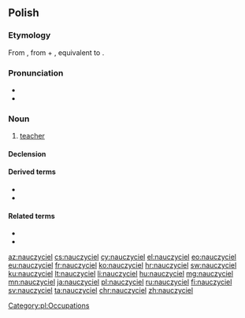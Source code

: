 ==Polish==

===Etymology===
From {{inh|pl|sla-pro|*naučiteljь}}, from {{m|sla-pro|*naučiti}} + {{m|sla-pro|*-teljь}}, equivalent to {{suffix|nauczyć|ciel|lang=pl}}.

===Pronunciation===
* {{IPA|[nauˈt͡ʂɨt͡ɕɛl]|lang=pl}}
* {{audio|Pl-nauczyciel.ogg|Audio|lang=pl}}

===Noun===
{{pl-noun|m-pr|f=nauczycielka}}

# [[teacher]]

====Declension====
{{pl-decl-noun-m-pr}}

====Derived terms====
* {{l|pl|nauczycielski}}
* {{l|pl|nauczycielstwo}}

====Related terms====
* {{l|pl|nauka}}
* {{l|pl|uczyć}}

[[Category:pl:Occupations]]

[[az:nauczyciel]]
[[cs:nauczyciel]]
[[cy:nauczyciel]]
[[el:nauczyciel]]
[[eo:nauczyciel]]
[[eu:nauczyciel]]
[[fr:nauczyciel]]
[[ko:nauczyciel]]
[[hr:nauczyciel]]
[[sw:nauczyciel]]
[[ku:nauczyciel]]
[[lt:nauczyciel]]
[[li:nauczyciel]]
[[hu:nauczyciel]]
[[mg:nauczyciel]]
[[mn:nauczyciel]]
[[ja:nauczyciel]]
[[pl:nauczyciel]]
[[ru:nauczyciel]]
[[fi:nauczyciel]]
[[sv:nauczyciel]]
[[ta:nauczyciel]]
[[chr:nauczyciel]]
[[zh:nauczyciel]]